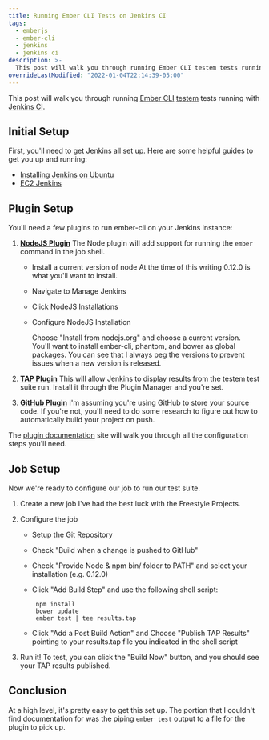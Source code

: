 ```yaml
---
title: Running Ember CLI Tests on Jenkins CI
tags:
  - emberjs
  - ember-cli
  - jenkins
  - jenkins ci
description: >-
  This post will walk you through running Ember CLI testem tests running with Jenkins CI.
overrideLastModified: "2022-01-04T22:14:39-05:00"
---
```



This post will walk you through running [Ember CLI](http://www.ember-cli.com/)
[testem](https://github.com/airportyh/testem) tests running with [Jenkins CI](https://jenkins-ci.org/).

## Initial Setup

First, you'll need to get Jenkins all set up. Here are some helpful guides to get you up and running:

- [Installing Jenkins on Ubuntu](https://wiki.jenkins-ci.org/display/JENKINS/Installing+Jenkins+on+Ubuntu)
- [EC2 Jenkins](https://aws.amazon.com/marketplace/pp/B008AT8BYK)

## Plugin Setup

You'll need a few plugins to run ember-cli on your Jenkins instance:

1.  **[NodeJS Plugin](https://wiki.jenkins-ci.org/display/JENKINS/NodeJS+Plugin)** The Node plugin will add support for
    running the `ember` command in the job shell.

    - Install a current version of node At the time of this writing 0.12.0 is what you'll want to install.

    - Navigate to Manage Jenkins

      <MdxImage src={ManageJenkins} alt="Manage Jenkins Button" />

    - Click NodeJS Installations

      <MdxImage src={NodeInstallations} alt="NodeJS Installations Button" />

    - Configure NodeJS Installation

      <MdxImage src={NodeConfiguration} alt="NodeJS Plugin Configuration" />

      Choose "Install from nodejs.org" and choose a current version. You'll want to install ember-cli, phantom, and
      bower as global packages. You can see that I always peg the versions to prevent issues when a new version is
      released.

2.  **[TAP Plugin](https://wiki.jenkins-ci.org/display/JENKINS/TAP+Plugin)** This will allow Jenkins to display results
    from the testem test suite run. Install it through the Plugin Manager and you're set.

3.  **[GitHub Plugin](https://wiki.jenkins-ci.org/display/JENKINS/GitHub+Plugin)** I'm assuming you're using GitHub to
    store your source code. If you're not, you'll need to do some research to figure out how to automatically build your
    project on push.

The [plugin documentation](https://wiki.jenkins-ci.org/display/JENKINS/GitHub+Plugin) site will walk you through all the
configuration steps you'll need.

## Job Setup

Now we're ready to configure our job to run our test suite.

1.  Create a new job I've had the best luck with the Freestyle Projects.

    <MdxImage src={FreestyleProject} alt="Freestyle Project Radio Button" />

2.  Configure the job

    <a href="/assets/images/posts/2015/03/job-configuration.png" target="_blank" rel="noopener">
      <MdxImage src={JobConfiguration} alt="Sample Configuration Settings" />
    </a>

    - Setup the Git Repository
    - Check "Build when a change is pushed to GitHub"
    - Check "Provide Node & npm bin/ folder to PATH" and select your installation (e.g. 0.12.0)
    - Click "Add Build Step" and use the following shell script:

           npm install
           bower update
           ember test | tee results.tap

    - Click "Add a Post Build Action" and Choose "Publish TAP Results" pointing to your results.tap file you indicated
      in the shell script

3.  Run it! To test, you can click the "Build Now" button, and you should see your TAP results published.

<MdxImage src={TestResults} alt="" />

## Conclusion

At a high level, it's pretty easy to get this set up. The portion that I couldn't find documentation for was the piping
`ember test` output to a file for the plugin to pick up.
